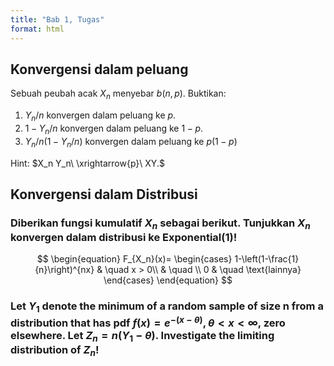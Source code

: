 ```yaml
---
title: "Bab 1, Tugas"
format: html
---
```


## Konvergensi dalam peluang

Sebuah peubah acak $X_n$ menyebar $b(n,p)$. Buktikan:

1.  $Y_n/n$ konvergen dalam peluang ke $p$.
2.  $1-Y_n/n$ konvergen dalam peluang ke $1-p$.
3.  $Y_n/n(1-Y_n/n)$ konvergen dalam peluang ke $p(1-p)$

Hint: $X_n Y_n\ \xrightarrow{p}\ XY.$

## Konvergensi dalam Distribusi

### Diberikan fungsi kumulatif $X_n$ sebagai berikut. Tunjukkan $X_{n}$ konvergen dalam distribusi ke $\mathrm{Exponential}(1)$!

$$
    \begin{equation}
    F_{X_n}(x)=
    \begin{cases}
    1-\left(1-\frac{1}{n}\right)^{nx} & \quad x > 0\\
    & \quad \\
    0 & \quad \text{lainnya}
    \end{cases} 
    \end{equation}
$$



### Let $Y_1$ denote the minimum of a random sample of size n from a distribution that has pdf $f(x) = e^{-(x-\theta)}, \theta<x< \infty,$ zero elsewhere. Let $Z_n = n(Y_{1} - \theta)$. Investigate the limiting distribution of $Z_n$!
